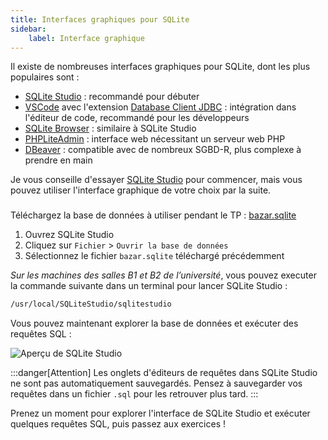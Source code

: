 ```yaml
---
title: Interfaces graphiques pour SQLite
sidebar:
    label: Interface graphique
---
```



<Slide title="Interfaces graphiques pour SQLite">

Il existe de nombreuses interfaces graphiques pour SQLite, dont les plus populaires sont :

* [SQLite Studio](https://sqlitestudio.pl/) : recommandé pour débuter
* [VSCode](https://code.visualstudio.com/) avec l'extension [Database Client JDBC](https://marketplace.visualstudio.com/items?itemName=cweijan.dbclient-jdbc) : intégration dans l'éditeur de code, recommandé pour les développeurs
* [SQLite Browser](https://sqlitebrowser.org/) : similaire à SQLite Studio
* [PHPLiteAdmin](https://www.phpliteadmin.org/) : interface web nécessitant un serveur web PHP
* [DBeaver](https://dbeaver.io/) : compatible avec de nombreux SGBD-R, plus complexe à prendre en main


Je vous conseille d'essayer [SQLite Studio](https://sqlitestudio.pl/) pour commencer, mais vous pouvez utiliser l'interface graphique de votre choix par la suite.

</Slide>
<Slide>

### 

Téléchargez la base de données à utiliser pendant le TP : [bazar.sqlite](/bdd/sample/bazar.sqlite)

1. Ouvrez SQLite Studio
2. Cliquez sur `Fichier` > `Ouvrir la base de données`
3. Sélectionnez le fichier `bazar.sqlite` téléchargé précédemment

_Sur les machines des salles B1 et B2 de l’université_, vous pouvez executer la commande suivante dans un terminal pour lancer SQLite Studio : 

```bash
/usr/local/SQLiteStudio/sqlitestudio
```

</Slide>
<Slide title="SQLite Studio">

Vous pouvez maintenant explorer la base de données et exécuter des requêtes SQL :

![Aperçu de SQLite Studio](01-installation-01-SQLite-Studio.png)

:::danger[Attention]
Les onglets d'éditeurs de requêtes dans SQLite Studio ne sont pas automatiquement sauvegardés. Pensez à sauvegarder vos requêtes dans un fichier `.sql` pour les retrouver plus tard.
:::

Prenez un moment pour explorer l'interface de SQLite Studio et exécuter quelques requêtes SQL, puis passez aux exercices !

</Slide>
